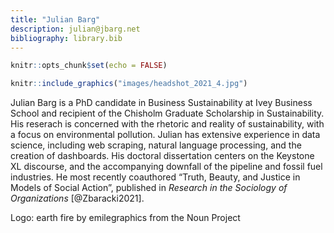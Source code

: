```yaml
---
title: "Julian Barg"
description: julian@jbarg.net
bibliography: library.bib
---
```


```r
knitr::opts_chunk$set(echo = FALSE)
```

::: {.floatting}

```r
knitr::include_graphics("images/headshot_2021_4.jpg")
```

Julian Barg is a PhD candidate in Business Sustainability at Ivey Business School and recipient of the Chisholm Graduate Scholarship in Sustainability. His reserach is concerned with the rhetoric and reality of sustainability, with a focus on environmental pollution. Julian has extensive experience in data science, including web scraping, natural language processing, and the creation of dashboards. His doctoral dissertation centers on the Keystone XL discourse, and the accompanying downfall of the pipeline and fossil fuel industries. He most recently coauthored "Truth, Beauty, and Justice in Models of Social Action", published in *Research in the Sociology of Organizations* [@Zbaracki2021].

:::

Logo: earth fire by emilegraphics from the Noun Project
